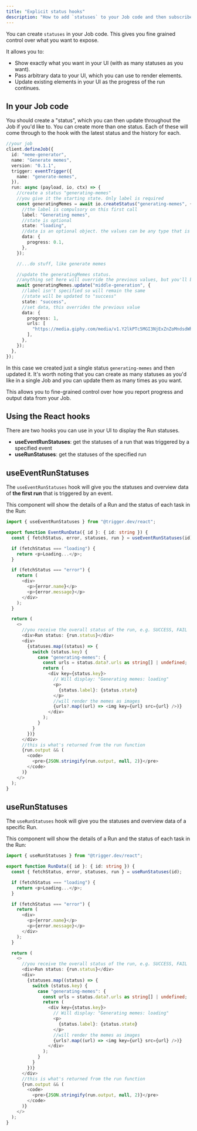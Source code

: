 ```yaml
---
title: "Explicit status hooks"
description: "How to add `statuses` to your Job code and then subscribe using the hooks"
---
```


You can create `statuses` in your Job code. This gives you fine grained control over what you want to expose.

It allows you to:

- Show exactly what you want in your UI (with as many statuses as you want).
- Pass arbitrary data to your UI, which you can use to render elements.
- Update existing elements in your UI as the progress of the run continues.

## In your Job code

You should create a "status", which you can then update throughout the Job if you'd like to. You can create more than one status. Each of these will come through to the hook with the latest status and the history for each.

```ts jobs/yourjob.ts
//your job
client.defineJob({
  id: "meme-generator",
  name: "Generate memes",
  version: "0.1.1",
  trigger: eventTrigger({
    name: "generate-memes",
  }),
  run: async (payload, io, ctx) => {
    //create a status "generating-memes"
    //you give it the starting state. Only label is required
    const generatingMemes = await io.createStatus("generating-memes", {
      //the label is compulsory on this first call
      label: "Generating memes",
      //state is optional
      state: "loading",
      //data is an optional object. the values can be any type that is JSON serializable
      data: {
        progress: 0.1,
      },
    });

    //...do stuff, like generate memes

    //update the generatingMemes status.
    //anything set here will override the previous values, but you'll be able to view the full history with hooks
    await generatingMemes.update("middle-generation", {
      //label isn't specified so will remain the same
      //state will be updated to "success"
      state: "success",
      //set data, this overrides the previous value
      data: {
        progress: 1,
        urls: [
          "https://media.giphy.com/media/v1.Y2lkPTc5MGI3NjExZnZoMndsdWh0MmhvY2kyaDF6YjZjZzg1ZGsxdnhhYm13a3Q1Y3lkbyZlcD12MV9pbnRlcm5hbF9naWZfYnlfaWQmY3Q9Zw/13HgwGsXF0aiGY/giphy.gif",
        ],
      },
    });
  },
});
```

In this case we created just a single status `generating-memes` and then updated it. It's worth noting that you can create as many statuses as you'd like in a single Job and you can update them as many times as you want.

This allows you to fine-grained control over how you report progress and output data from your Job.

## Using the React hooks

There are two hooks you can use in your UI to display the Run statuses.

- **useEventRunStatuses**: get the statuses of a run that was triggered by a specified event
- **useRunStatuses**: get the statuses of the specified run

## useEventRunStatuses

The `useEventRunStatuses` hook will give you the statuses and overview data of **the first run** that is triggered by an event.

<Snippet file="how-to-get-event-id.mdx" />

This component will show the details of a Run and the status of each task in the Run:

```ts
import { useEventRunStatuses } from "@trigger.dev/react";

export function EventRunData({ id }: { id: string }) {
  const { fetchStatus, error, statuses, run } = useEventRunStatuses(id);

  if (fetchStatus === "loading") {
    return <p>Loading...</p>;
  }

  if (fetchStatus === "error") {
    return (
      <div>
        <p>{error.name}</p>
        <p>{error.message}</p>
      </div>
    );
  }

  return (
    <>
      //you receive the overall status of the run, e.g. SUCCESS, FAIL
      <div>Run status: {run.status}</div>
      <div>
        {statuses.map((status) => {
          switch (status.key) {
            case "generating-memes": {
              const urls = status.data?.urls as string[] | undefined;
              return (
                <div key={status.key}>
                  // Will display: "Generating memes: loading"
                  <p>
                    {status.label}: {status.state}
                  </p>
                  //will render the memes as images
                  {urls?.map((url) => <img key={url} src={url} />)}
                </div>
              );
            }
          }
        })}
      </div>
      //this is what's returned from the run function
      {run.output && (
        <code>
          <pre>{JSON.stringify(run.output, null, 2)}</pre>
        </code>
      )}
    </>
  );
}
```

## useRunStatuses

The `useRunStatuses` hook will give you the statuses and overview data of a specific Run.

<Snippet file="how-to-get-run-id.mdx" />

This component will show the details of a Run and the status of each task in the Run:

```ts
import { useRunStatuses } from "@trigger.dev/react";

export function RunData({ id }: { id: string }) {
  const { fetchStatus, error, statuses, run } = useRunStatuses(id);

  if (fetchStatus === "loading") {
    return <p>Loading...</p>;
  }

  if (fetchStatus === "error") {
    return (
      <div>
        <p>{error.name}</p>
        <p>{error.message}</p>
      </div>
    );
  }

  return (
    <>
      //you receive the overall status of the run, e.g. SUCCESS, FAIL
      <div>Run status: {run.status}</div>
      <div>
        {statuses.map((status) => {
          switch (status.key) {
            case "generating-memes": {
              const urls = status.data?.urls as string[] | undefined;
              return (
                <div key={status.key}>
                  // Will display: "Generating memes: loading"
                  <p>
                    {status.label}: {status.state}
                  </p>
                  //will render the memes as images
                  {urls?.map((url) => <img key={url} src={url} />)}
                </div>
              );
            }
          }
        })}
      </div>
      //this is what's returned from the run function
      {run.output && (
        <code>
          <pre>{JSON.stringify(run.output, null, 2)}</pre>
        </code>
      )}
    </>
  );
}
```
